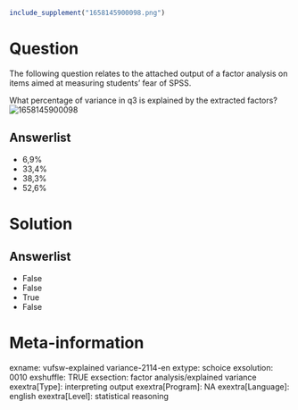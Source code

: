 ```r
include_supplement("1658145900098.png")
```


Question
========
The following question relates to the attached output of a factor
analysis on items aimed at measuring students' fear of SPSS.

What percentage of variance in q3 is explained by the extracted
factors?
<img src="1658145900098.png" class="fr-fic fr-dii enlargeimage tvcss_2"
alt="1658145900098" />

Answerlist
----------
* 6,9%
* 33,4%
* 38,3%
* 52,6%

Solution
========










Answerlist
----------
* False
* False
* True
* False

Meta-information
================
exname: vufsw-explained variance-2114-en
extype: schoice
exsolution: 0010
exshuffle: TRUE
exsection: factor analysis/explained variance
exextra[Type]: interpreting output
exextra[Program]: NA
exextra[Language]: english
exextra[Level]: statistical reasoning

